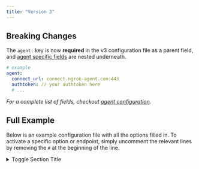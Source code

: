 ```yaml
---
title: "Version 3"
---
```



## Breaking Changes

The `agent:` key is now **required** in the v3 configuration file as a parent field, and [agent specific fields](/docs/agent/config/v3/#agent-configuration) are nested underneath.

```yaml
# example
agent:
  connect_url: connect.ngrok-agent.com:443
  authtoken: // your authtoken here
  # ...
```

_For a complete list of fields, checkout [agent configuration](/docs/agent/config/v3/#agent-configuration)._

## Full Example

Below is an example configuration file with all the options filled in.
To activate a specific option or endpoint, simply uncomment the relevant lines by removing the `#` at the beginning of the line.

<details>
  <summary>Toggle Section Title</summary>
  ```yaml
  # ngrok Agent Configuration File v3
  # https://ngrok.com/docs/agent/config/

  # ######################################################################
  # # Agent Configuration                                                #
  # ######################################################################

  # ----------------------------------------------------------------------
  # | Version  (required)                                                |
  # ----------------------------------------------------------------------

  # Specifies the version of the config file to use. Valid options are 2 or 3.

  version: 3

  # ----------------------------------------------------------------------
  # | Agent (authtoken, connect_url) (required)                          |
  # ----------------------------------------------------------------------

  # Specifies the authentication token (authtoken) and the url (connect_url) used to communicate to the
  # ngrok service.
  #
  #  (1) You can get your default authtoken through the dashboard:
  #      https://dashboard.ngrok.com/get-started/your-authtoken
  #
  #  (2) You can view and generate authtokens through the dashboard
  #      https://dashboard.ngrok.com/tunnels/authtokens

  agent:
    connect_url: connect.ngrok-agent.com:443
    authtoken: // your authtoken here

  # ----------------------------------------------------------------------
  # | API Key                                                            |
  # ----------------------------------------------------------------------

  # The ngrok API key used to connect to the ngrok API.
  #
  #  (!) This is only needed when using the ngrok api command and should
  #      not be confused with the authtoken.
  #
  #  (1) You can obtain and manage your API Keys through the dashboard:
  #      https://dashboard.ngrok.com/api-keys

  # api_key: 24yRd5U3DestCQapJrrVHLOqiAC_7RviwRqpd3wc9dKLujQZN

  # ----------------------------------------------------------------------
  # | Connect Timeout                                                    |
  # ----------------------------------------------------------------------

  # How long to wait when establishing an agent session connection to the
  # ngrok service.
  #
  # Accepts duration, the default is 10s

  # connect_timeout: 10s

  # ----------------------------------------------------------------------
  # | Console UI                                                         |
  # ----------------------------------------------------------------------

  # Enable or disable the console UI in the terminal.
  #
  # Options:
  #   true   - Enable the console UI.
  #   false  - Disable the console UI, use structured log format.
  #   iftty  - (Default) Enable UI only if standard out is a TTY.

  # console_ui: iftty

  # ----------------------------------------------------------------------
  # | Console UI Color                                                   |
  # ----------------------------------------------------------------------

  # Sets the console UI background color in the terminal.
  #
  # To use a color other than black, set to `transparent` and adjust your
  # terminal's background.

  # console_ui_color: transparent

  # ----------------------------------------------------------------------
  # | CRL No Verify                                                      |
  # ----------------------------------------------------------------------

  # Skip Certificate Revocation List (CRL) verification if set to true.
  #
  # Accepts a boolean. Default is `false`.

  # crl_noverify: false

  # ----------------------------------------------------------------------
  # | DNS Resolver IPs                                                   |
  # ----------------------------------------------------------------------

  # List of DNS servers for resolving tunnel session DNS.
  #
  # Defaults to using the local system DNS servers.

  # dns_resolver_ips:
  #   - 1.1.1.1
  #   - 8.8.8.8

  # ----------------------------------------------------------------------
  # | Heartbeat Interval                                                 |
  # ----------------------------------------------------------------------

  # How often the ngrok agent should heartbeat to the ngrok servers defined
  # as a duration.
  #
  # Accepts a duration (e.g., 10s, 1m). The default value is `10s`.

  # heartbeat_interval: 10s

  # ----------------------------------------------------------------------
  # | Heartbeat Tolerance                                                |
  # ----------------------------------------------------------------------

  # This setting defines the maximum duration to wait for a heartbeat
  # response from the server before reconnecting the agent tunnel session.
  #
  # Accepts a duration (e.g., 10s, 1m). The default value is `15s`.

  # heartbeat_tolerance: 15s

  # ----------------------------------------------------------------------
  # | Inspect DB Size                                                    |
  # ----------------------------------------------------------------------

  # This is the upper limit in bytes on memory to allocate when saving
  # requests over HTTP endpoints for inspection and reply.
  #
  # Accepts a numeric value. The default is `0`, equivalent to 50MB.
  #
  #   (!) To disable inspection for all endpoints, set the value to `-1`.

  # inspect_db_size: 52428800 # 50MB

  # ----------------------------------------------------------------------
  # | Log Level                                                          |
  # ----------------------------------------------------------------------

  # Sets the log detail level. Higher verbosity with each level.
  #
  # Allowed values:
  #    crit  - Critical issues.
  #    warn  - Warnings.
  #   error  - Errors.
  #    info  - (Default) Informational messages.
  #   debug  - Detailed debugging info.

  # log_level: info

  # ----------------------------------------------------------------------
  # | Log Format                                                         |
  # ----------------------------------------------------------------------

  # Specifies the format of log records.
  #
  # Allowed values:
  #   logfmt  - (Default) Human and machine-friendly key/value pairs.
  #     json  - Newline-separated JSON objects.
  #     term  - Colored format for TTY; otherwise, same as logfmt.

  # log_format: json

  # ----------------------------------------------------------------------
  # | Log                                                                |
  # ----------------------------------------------------------------------

  # This is the destination where ngrok should write the logs.
  #
  # Allowed values:
  #   stdout  - write to standard out
  #   stderr  - write to standard error (default)
  #    false  - disable logging
  #   <path>  - write log records to file path on disk

  # log: /var/log/ngrok.log

  # ----------------------------------------------------------------------
  # | Metadata                                                           |
  # ----------------------------------------------------------------------

  # Custom string included in the ngrok API response for endpoints.
  #
  # Maximum 4096 characters.

  # metadata: '{"serial": "00012xa-33rUtz9", "comment": "For customer alan@example.com"}'

  # ----------------------------------------------------------------------
  # | Proxy URL                                                          |
  # ----------------------------------------------------------------------

  # URL of an HTTP or SOCKS5 proxy for endpoint connections.
  #
  #   (!) ngrok will also respect the `http_proxy`, `http_proxy_env`, and `socks5_proxy`
  #       environment variables.

  # proxy_url: socks5://localhost:9150

  # ----------------------------------------------------------------------
  # | Remote Management                                                  |
  # ----------------------------------------------------------------------

  # Allows remote management of the ngrok agent (stop, restart, update) via
  # the ngrok API or Dashboard.
  #
  # Defaults to `true`.

  # remote_management: false

  # ----------------------------------------------------------------------
  # | Root CAs                                                           |
  # ----------------------------------------------------------------------

  # Root certificate authorities used to validate TLS connections to the
  # ngrok server.
  #
  # Allowed values:
  #    trusted - Use only the trusted certificate root for ngrok.com.
  #       host - Use the root certificates trusted by the host's OS (useful for MITM proxies with DPI).
  #     <path> - Path to a PEM file with additional trusted certificate authorities.

  # root_cas: trusted

  # ----------------------------------------------------------------------
  # | Server Address                                                     |
  # ----------------------------------------------------------------------

  # This is the URL of the ngrok server to connect to.
  #
  #   (!) You should only set this value if you are using a Custom Agent
  #       Ingress URL.
  #
  # https://ngrok.com/docs/agent/ingress/#customize-agent-ingress-address

  # server_addr: tunnel.us.ingress.example.com:443

  # ----------------------------------------------------------------------
  # | Update Channel                                                     |
  # ----------------------------------------------------------------------

  # Determines the stability of builds for updates.
  #
  #   (!) Use `stable` for any production deployments.
  #
  # Allowed values:
  #     stable - (Default) Production-ready builds.
  #   unstable - Nightly builds; may be unstable. Not for production.
  #       beta - Beta builds; may be unstable. Not for production.

  # update_channel: stable

  # ----------------------------------------------------------------------
  # | Update Check                                                       |
  # ----------------------------------------------------------------------

  # Controls whether the ngrok agent checks for updates.
  #
  # Defaults to true.

  # update_check: false

  # ----------------------------------------------------------------------
  # | Web Address                                                        |
  # ----------------------------------------------------------------------

  # Network address to bind for the local agent web interface and API.
  #
  # https://ngrok.com/docs/agent/web-inspection-interface/
  # https://ngrok.com/docs/agent/api/

  # web_addr: localhost:4040

  # ----------------------------------------------------------------------
  # | Web Allow Hosts                                                    |
  # ----------------------------------------------------------------------

  # List of allowed Host headers for requests to the local agent web
  # interface and API. The port is stripped from the Host header before
  # matching.
  #
  # Allowed formats:
  #           8.8.8.8  - Matches exact IP in Host header (e.g., 8.8.8.8).
  #   1:2:3:4:5:6:7:8  - Matches exact IPv6 in Host header.
  #        10.0.0.0/8  - Matches any IP within a CIDR range.
  #       example.com  - Matches exact hostname.
  #      .example.com  - Matches subdomains (e.g., sub.example.com).
  #
  # The default only allows localhost-like Hosts (localhost, 127.0.0.1,
  # ::1, etc.).

  # web_allow_hosts:
  #   - 8.8.8.8
  #   - example.com

  # ######################################################################
  # # Endpoints Configuration                                            #
  # ######################################################################

  # Define individual endpoints and their configurations.
  #
  # Each entry under 'endpoints' represents an endpoint that can be
  # started using the 'ngrok start' command:
  #   https://ngrok.com/docs/agent/cli/#ngrok-start
  #
  # To start all endpoints at once, use:
  #   ngrok start --all
  #
  # List of common configuration fields:
  #   https://ngrok.com/docs/agent/config/v3/#common-endpoint-configuration-properties
  #
  # List of HTTP configuration fields:
  #   https://ngrok.com/docs/agent/config/v3/#http-configuration
  #
  # List of TCP configuration fields:
  #   https://ngrok.com/docs/agent/config/v3/#tcp-configuration
  #
  # List of TLS endpoint configuration fields:
  #   https://ngrok.com/docs/agent/config/v3/#tls-configuration

  endpoints:

    # --------------------------------------------------------------------
    # | Basic Endpoint Example                                           |
    # --------------------------------------------------------------------

    # Endpoint configuration for a website protected by basic authentication
    # with a custom host header.
    #
    # Start with after uncommenting:
    #   ngrok start example-website

    # upstream protocol allows for nuanced protocol versions: http1, http2 (default http1)

    # - name: example-website
    #   metadata: foo123
    #   url: example-website.ngrok.app
    #   upstream:
    #     url: 8080
    #     protocol: http1

    # --------------------------------------------------------------------
    # | End-to-End TLS Endpoint                                          |
    # --------------------------------------------------------------------

    # Endpoint configuration for end-to-end TLS connections.
    #
    # Start with after uncommenting:
    #   ngrok start example-e2e-tls

    # - name: example-e2e-tls
    #   url: "tls://myapp.example.com"
    #   upstream:
    #     url: 9000

    # --------------------------------------------------------------------
    # | Endpoint with Traffic Policy                                     |
    # --------------------------------------------------------------------

    # Endpoint with a Traffic Policy.
    #
    # Start with after uncommenting:
    #   ngrok start example-traffic-policy
    #
    # More info:
    #   https://ngrok.com/docs/http/traffic-policy/
    #   https://ngrok.com/docs/tls/traffic-policy/
    #   https://ngrok.com/docs/tcp/traffic-policy/

    # - name: example-traffic-policy
    #   description: example traffic policy
    #   metadata: it's a traffic policy!
    #   url: myapp.ngrok.app
    #   traffic_policy:
    #     inbound:
    #        - actions:
    #          - type: custom-response
    #            config:
    #              status_code: 200
    #              content: hello, traffic policy!
    #              headers:
    #                content-type: text/plain
    #   upstream:
    #     url: 8080
    #     protocol: http1

    # --------------------------------------------------------------------
    # | SSH Access Endpoint                                              |
    # --------------------------------------------------------------------

    # Endpoint for SSH access.
    #
    # Start with:
    #   ngrok start example-ssh-access

    # - name: example-ssh-access
    #   url: "tcp://1.tcp.ngrok.io:12345"
    #   upstream:
    #     url: 22
    #     protocol: tcp
  ```
</details>

## Endpoint configurations

> **Looking for Tunnel configurations?**
>
> Tunnel configurations are still supported in the new `Version 3` configuration file format. However, they're being _deprecated_ in favor of endpoints, which provide a simpler and more powerful way of managing ingress. If you wish to see documentation on how to enable and configure tunnels, refer to the [Version 2 Tunnel Configuration](/docs/agent/config/v2#tunnel-configurations) section.

The most common use of the configuration file is to define endpoint
configurations. Defining endpoint configurations is useful because you may then
start pre-configured endpoints by name from your command line without remembering
all of the right arguments every time. You may also use this method to start as
many endpoints as you like from a single ngrok agent.

Endpoints are defined as mapping of name -> configuration under the `endpoints:`
property in your configuration file.

##### Define two endpoints named 'httpbin' and 'demo'

```yaml
endpoints:
  - name: httpbin
    url: https://alan-httpbin.ngrok.dev
  - name: demo
    url: https://demo.inconshreveable.com
```

##### Start the endpoint named 'httpbin'

```sh
ngrok start httpbin
```

Each endpoint you define is a map of configuration option names to values. The name of a configuration option is usually the same as its corresponding command line switch with hyphens.

_eg:_

- `--description` becomes `description:`
- `--url` becomes `url:`

All endpoints must define a specific `url:` that tells the agent where to send the traffic. Other properties are available and many are protocol-specific.

##### Start all endpoints defined in the configuration file

```sh
ngrok start --all
```

You can configure a single ngrok agent to start multiple endpoints to different services within a single agent session.

##### Common Endpoint Configuration Properties

|               |          |                                                                                                                                                                  |
| ------------- | -------- | ---------------------------------------------------------------------------------------------------------------------------------------------------------------- |
| `url`         | required | forward traffic to this network address. This can be a _domain_ `example.ngrok.app`, an _origin_ `https://example.ngrok.app`, or a _scheme_ shorthand `https://` |
| `metadata`    | Optional | arbitrary user-defined metadata that will appear in the ngrok service API when listing endpoint sessions                                                         |
| `description` | Optional | arbitrary user-defined description about this endpoint that will appear in the ngrok service API when listing endpoint sessions                                  |

### HTTP Configuration

|                                                                                          |                                                                              |                                                                                                                                                                                                                                                                                                   |
| ---------------------------------------------------------------------------------------- | ---------------------------------------------------------------------------- | ------------------------------------------------------------------------------------------------------------------------------------------------------------------------------------------------------------------------------------------------------------------------------------------------- |
| `circuit_breaker`                                                                        | Float                                                                        | Reject requests when 5XX responses exceed this ratio                                                                                                                                                                                                                                              |
| `compression`                                                                            | `true`, `false`                                                              | gzip compress HTTP responses from your web service                                                                                                                                                                                                                                                |
| `url`                                                                                    | Any valid domain or hostname that you have previously registered with ngrok. | The domain to request. If using a custom domain, this requires registering in the [ngrok dashboard](https://dashboard.ngrok.com/cloud-edge/domains) and setting a DNS CNAME value. When using wildcard domains you will need to surround the value with single quotes (domain: '\*.example.com'). |
| `inspect`                                                                                | `true`, `false`                                                              | enable/disable the http request inspection in the web and agent API (default: true)                                                                                                                                                                                                               |
| `ip_restriction.allow_cidrs`                                                             | Array of CIDRs                                                               | Rejects connections that do not match the given CIDRs                                                                                                                                                                                                                                             |
| `ip_restriction.deny_cidrs`                                                              | Array of CIDRs                                                               | Rejects connections that match the given CIDRs and allows all other CIDRs.                                                                                                                                                                                                                        |
| `mutual_tls_cas`                                                                         | Valid system path                                                            | The path to the TLS certificate authority to verify client certs in mutual TLS                                                                                                                                                                                                                    |
| `oauth.allow_domains`                                                                    | Array of Strings                                                             | Allow only OAuth2 users with these email domains                                                                                                                                                                                                                                                  |
| `oauth.allow_emails`                                                                     | Array of Strings                                                             | Allow only OAuth users with these emails                                                                                                                                                                                                                                                          |
| `oauth.oauth_scopes`                                                                     | Array of Strings                                                             | Request these OAuth2 scopes when a user authenticates                                                                                                                                                                                                                                             |
| `oauth.provider`                                                                         | String                                                                       | enforce authentication OAuth2 provider on the endpoint, e.g. 'google'. For a lit of available providers, see [OAuth2 providers](/http/oauth/#supported-providers).                                                                                                                                |
| [`policy.inbound.name`](/docs/http/traffic-policy/index.mdx)                             | String                                                                       | `policy` has been renamed to `traffic_policy` in agent version 3.14.0.                                                                                                                                                                                                                            |
| [`policy.inbound.expressions`](/docs/http/traffic-policy/expressions/index.mdx)          | Array of Strings                                                             | `policy` has been renamed to `traffic_policy` in agent version 3.14.0.                                                                                                                                                                                                                            |
| [`policy.inbound.actions.type`](/docs/http/traffic-policy/actions/index.mdx)             | String                                                                       | `policy` has been renamed to `traffic_policy` in agent version 3.14.0.                                                                                                                                                                                                                            |
| [`policy.inbound.actions.config`](/docs/http/traffic-policy/actions/index.mdx)           | custom                                                                       | `policy` has been renamed to `traffic_policy` in agent version 3.14.0.                                                                                                                                                                                                                            |
| [`policy.outbound.name`](/docs/http/traffic-policy/index.mdx)                            | String                                                                       | `policy` has been renamed to `traffic_policy` in agent version 3.14.0.                                                                                                                                                                                                                            |
| [`policy.outbound.expressions`](/docs/http/traffic-policy/expressions/index.mdx)         | Array of Strings                                                             | `policy` has been renamed to `traffic_policy` in agent version 3.14.0.                                                                                                                                                                                                                            |
| [`policy.outbound.actions.type`](/docs/http/traffic-policy/actions/index.mdx)            | String                                                                       | `policy` has been renamed to `traffic_policy` in agent version 3.14.0.                                                                                                                                                                                                                            |
| [`policy.outbound.actions.config`](/docs/http/traffic-policy/actions/index.mdx)          | custom                                                                       | `policy` has been renamed to `traffic_policy` in agent version 3.14.0.                                                                                                                                                                                                                            |
| `proto`                                                                                  | `http`                                                                       | The endpoint protocol name. This defines the type of endpoint you would like to start.                                                                                                                                                                                                            |
| `proxy_proto`                                                                            | String                                                                       | The version of [PROXY protocol](https://www.haproxy.org/download/1.8/doc/proxy-protocol.txt) to use with this endpoint, empty if not using. Example values are 1 or 2.                                                                                                                            |
| `request_header.add`                                                                     | Array of `key:value` Strings                                                 | The headers to add to the request in the key:value format.                                                                                                                                                                                                                                        |
| `request_header.remove`                                                                  | Array of Strings                                                             | The header keys to remove from the request.                                                                                                                                                                                                                                                       |
| `response_header.add`                                                                    | Array of Strings                                                             | The headers to add to the response in the key:value format.                                                                                                                                                                                                                                       |
| `response_header.remove`                                                                 | Array of Strings                                                             | The header keys to remove from the response.                                                                                                                                                                                                                                                      |
| [`traffic_policy.inbound.name`](/docs/http/traffic-policy/index.mdx)                     | String                                                                       | The name of an inbound rule that is part of a traffic policy                                                                                                                                                                                                                                      |
| [`traffic_policy.inbound.expressions`](/docs/http/traffic-policy/expressions/index.mdx)  | Array of Strings                                                             | Expressions written using [CEL](https://github.com/google/cel-spec) that filter traffic the inbound policy rule applies to                                                                                                                                                                        |
| [`traffic_policy.inbound.actions.type`](/docs/http/traffic-policy/actions/index.mdx)     | String                                                                       | The type of action that should be executed when this inbound policy rule is activated                                                                                                                                                                                                             |
| [`traffic_policy.inbound.actions.config`](/docs/http/traffic-policy/actions/index.mdx)   | custom                                                                       | The configuration required for the specific type of action specified                                                                                                                                                                                                                              |
| [`traffic_policy.outbound.name`](/docs/http/traffic-policy/index.mdx)                    | String                                                                       | The name of an outbound rule that is part of a traffic policy                                                                                                                                                                                                                                     |
| [`traffic_policy.outbound.expressions`](/docs/http/traffic-policy/expressions/index.mdx) | Array of Strings                                                             | Expressions written using [CEL](https://github.com/google/cel-spec) that filter traffic the outbound policy rule applies to                                                                                                                                                                       |
| [`traffic_policy.outbound.actions.type`](/docs/http/traffic-policy/actions/index.mdx)    | String                                                                       | The type of action that should be executed when this outbound policy rule is activated                                                                                                                                                                                                            |
| [`traffic_policy.outbound.actions.config`](/docs/http/traffic-policy/actions/index.mdx)  | custom                                                                       | The configuration required for the specific type of action specified                                                                                                                                                                                                                              |
| `user_agent_filter.allow`                                                                | Array of Strings                                                             | Allows User-Agents that match against these RE2 Regular Expressions                                                                                                                                                                                                                               |
| `user_agent_filter.deny`                                                                 | Array of Strings                                                             | Denies User-Agents that match against these RE2 Regular Expressions                                                                                                                                                                                                                               |
| `verify_webhook.provider`                                                                | String                                                                       | Verify webhooks are signed by this provider, e.g. 'slack'. For a full list of providers, see [Webhook Verification Providers](/http/webhook-verification/#supported-providers).                                                                                                                   |
| `verify_webhook.secret`                                                                  | String                                                                       | The secret used by provider to sign webhooks, if there is one                                                                                                                                                                                                                                     |
| `websocket_tcp_converter`                                                                | `true`, `false`                                                              | Convert ingress websocket connections to TCP upstream                                                                                                                                                                                                                                             |

### TCP Configuration

|                                                                                          |                                |                                                                                                                                                                                                                               |
| ---------------------------------------------------------------------------------------- | ------------------------------ | ----------------------------------------------------------------------------------------------------------------------------------------------------------------------------------------------------------------------------- |
| `ip_restriction.allow_cidrs`                                                             | Array of CIDRs                 | Rejects connections that do not match the given CIDRs                                                                                                                                                                         |
| `ip_restriction.deny_cidrs`                                                              | Array of CIDRs                 | Rejects connections that match the given CIDRs and allows all other CIDRs.                                                                                                                                                    |
| [`policy.inbound.name`](/docs/http/traffic-policy/index.mdx)                             | String                         | `policy` has been renamed to `traffic_policy` in agent version 3.14.0.                                                                                                                                                        |
| [`policy.inbound.expressions`](/docs/http/traffic-policy/expressions/index.mdx)          | Array of Strings               | `policy` has been renamed to `traffic_policy` in agent version 3.14.0.                                                                                                                                                        |
| [`policy.inbound.actions.type`](/docs/http/traffic-policy/actions/index.mdx)             | String                         | `policy` has been renamed to `traffic_policy` in agent version 3.14.0.                                                                                                                                                        |
| [`policy.inbound.actions.config`](/docs/http/traffic-policy/actions/index.mdx)           | custom                         | `policy` has been renamed to `traffic_policy` in agent version 3.14.0.                                                                                                                                                        |
| [`policy.outbound.name`](/docs/http/traffic-policy/index.mdx)                            | String                         | `policy` has been renamed to `traffic_policy` in agent version 3.14.0.                                                                                                                                                        |
| [`policy.outbound.expressions`](/docs/http/traffic-policy/expressions/index.mdx)         | Array of Strings               | `policy` has been renamed to `traffic_policy` in agent version 3.14.0.                                                                                                                                                        |
| [`policy.outbound.actions.type`](/docs/http/traffic-policy/actions/index.mdx)            | String                         | `policy` has been renamed to `traffic_policy` in agent version 3.14.0.                                                                                                                                                        |
| [`policy.outbound.actions.config`](/docs/http/traffic-policy/actions/index.mdx)          | custom                         | `policy` has been renamed to `traffic_policy` in agent version 3.14.0.                                                                                                                                                        |
| `proto`                                                                                  | `tcp`                          | The endpoint protocol name. This defines the type of endpoint you would like to start.                                                                                                                                        |
| `proxy_proto`                                                                            | String                         | The version of [PROXY protocol](https://www.haproxy.org/download/1.8/doc/proxy-protocol.txt) to use with this endpoint, empty if not using. Example values are 1 or 2.                                                        |
| `url`                                                                                    | A valid TCP address from ngrok | bind the remote TCP address and port. These addresses can be reserved in the [ngrok dashboard](https://dashboard.ngrok.com/cloud-edge/tcp-addresses) to use across sessions. For example: `remote_addr: 2.tcp.ngrok.io:21746` |
| [`traffic_policy.inbound.name`](/docs/http/traffic-policy/index.mdx)                     | String                         | The name of an inbound rule that is part of a traffic policy                                                                                                                                                                  |
| [`traffic_policy.inbound.expressions`](/docs/http/traffic-policy/expressions/index.mdx)  | Array of Strings               | Expressions written using [CEL](https://github.com/google/cel-spec) that filter traffic the inbound policy rule applies to                                                                                                    |
| [`traffic_policy.inbound.actions.type`](/docs/http/traffic-policy/actions/index.mdx)     | String                         | The type of action that should be executed when this inbound policy rule is activated                                                                                                                                         |
| [`traffic_policy.inbound.actions.config`](/docs/http/traffic-policy/actions/index.mdx)   | custom                         | The configuration required for the specific type of action specified                                                                                                                                                          |
| [`traffic_policy.outbound.name`](/docs/http/traffic-policy/index.mdx)                    | String                         | The name of an outbound rule that is part of a traffic policy                                                                                                                                                                 |
| [`traffic_policy.outbound.expressions`](/docs/http/traffic-policy/expressions/index.mdx) | Array of Strings               | Expressions written using [CEL](https://github.com/google/cel-spec) that filter traffic the outbound policy rule applies to                                                                                                   |
| [`traffic_policy.outbound.actions.type`](/docs/http/traffic-policy/actions/index.mdx)    | String                         | The type of action that should be executed when this outbound policy rule is activated                                                                                                                                        |
| [`traffic_policy.outbound.actions.config`](/docs/http/traffic-policy/actions/index.mdx)  | custom                         | The configuration required for the specific type of action specified                                                                                                                                                          |

### TLS Configuration

|                                                                                          |                                                                              |                                                                                                                                                                                                                                                 |
| ---------------------------------------------------------------------------------------- | ---------------------------------------------------------------------------- | ----------------------------------------------------------------------------------------------------------------------------------------------------------------------------------------------------------------------------------------------- |
| `mutual_tls_cas`                                                                         | Valid system path                                                            | The path to the TLS certificate authority to verify client certs for mutual TLS. You will also need to specify `key` and `crt` to enable mutual TLS.                                                                                            |
| `crt`                                                                                    | Valid system path                                                            | PEM TLS certificate at this path to terminate TLS traffic before forwarding locally. Requires `--key` to also be specified.                                                                                                                     |
| `url`                                                                                    | Any valid domain or hostname that you have previously registered with ngrok. | The domain to request. If using a custom domain, this requires registering in the ngrok Dashboard and setting a DNS CNAME value. When using wildcard domains you will need to surround the value with single quotes (domain: '\*.example.com'). |
| `ip_restriction.allow_cidrs`                                                             | Array of CIDRs                                                               | Rejects connections that do not match the given CIDRs                                                                                                                                                                                           |
| `ip_restriction.deny_cidrs`                                                              | Array of CIDRs                                                               | Rejects connections that match the given CIDRs and allows all other CIDRs.                                                                                                                                                                      |
| `key`                                                                                    | Valid system path                                                            | PEM TLS private key at this path to terminate TLS traffic before forwarding locally. Requires `--crt` to also be specified.                                                                                                                     |
| [`policy.inbound.name`](/docs/http/traffic-policy/index.mdx)                             | String                                                                       | `policy` has been renamed to `traffic_policy` in agent version 3.14.0.                                                                                                                                                                          |
| [`policy.inbound.expressions`](/docs/http/traffic-policy/expressions/index.mdx)          | Array of Strings                                                             | `policy` has been renamed to `traffic_policy` in agent version 3.14.0.                                                                                                                                                                          |
| [`policy.inbound.actions.type`](/docs/http/traffic-policy/actions/index.mdx)             | String                                                                       | `policy` has been renamed to `traffic_policy` in agent version 3.14.0.                                                                                                                                                                          |
| [`policy.inbound.actions.config`](/docs/http/traffic-policy/actions/index.mdx)           | custom                                                                       | `policy` has been renamed to `traffic_policy` in agent version 3.14.0.                                                                                                                                                                          |
| [`policy.outbound.name`](/docs/http/traffic-policy/index.mdx)                            | String                                                                       | `policy` has been renamed to `traffic_policy` in agent version 3.14.0.                                                                                                                                                                          |
| [`policy.outbound.expressions`](/docs/http/traffic-policy/expressions/index.mdx)         | Array of Strings                                                             | `policy` has been renamed to `traffic_policy` in agent version 3.14.0.                                                                                                                                                                          |
| [`policy.outbound.actions.type`](/docs/http/traffic-policy/actions/index.mdx)            | String                                                                       | `policy` has been renamed to `traffic_policy` in agent version 3.14.0.                                                                                                                                                                          |
| [`policy.outbound.actions.config`](/docs/http/traffic-policy/actions/index.mdx)          | custom                                                                       | `policy` has been renamed to `traffic_policy` in agent version 3.14.0.                                                                                                                                                                          |
| `proto`                                                                                  | `tls`                                                                        | The endpoint protocol name. This defines the type of endpoint you would like to start.                                                                                                                                                          |
| `proxy_proto`                                                                            | String                                                                       | The version of [PROXY protocol](https://www.haproxy.org/download/1.8/doc/proxy-protocol.txt) to use with this endpoint, empty if not using. Example values are 1 or 2.                                                                          |
| `terminate_at`                                                                           | `edge`, `agent`, or `upstream`                                               | Terminate at ngrok `edge`, `agent`, or `upstream`. Defaults to `upstream` unless `--crt` or `--key` are present, in which case `edge` is the default.                                                                                           |
| [`traffic_policy.inbound.name`](/docs/http/traffic-policy/index.mdx)                     | String                                                                       | The name of an inbound rule that is part of a traffic policy                                                                                                                                                                                    |
| [`traffic_policy.inbound.expressions`](/docs/http/traffic-policy/expressions/index.mdx)  | Array of Strings                                                             | Expressions written using [CEL](https://github.com/google/cel-spec) that filter traffic the inbound policy rule applies to                                                                                                                      |
| [`traffic_policy.inbound.actions.type`](/docs/http/traffic-policy/actions/index.mdx)     | String                                                                       | The type of action that should be executed when this inbound policy rule is activated                                                                                                                                                           |
| [`traffic_policy.inbound.actions.config`](/docs/http/traffic-policy/actions/index.mdx)   | custom                                                                       | The configuration required for the specific type of action specified                                                                                                                                                                            |
| [`traffic_policy.outbound.name`](/docs/http/traffic-policy/index.mdx)                    | String                                                                       | The name of an outbound rule that is part of a traffic policy                                                                                                                                                                                   |
| [`traffic_policy.outbound.expressions`](/docs/http/traffic-policy/expressions/index.mdx) | Array of Strings                                                             | Expressions written using [CEL](https://github.com/google/cel-spec) that filter traffic the outbound policy rule applies to                                                                                                                     |
| [`traffic_policy.outbound.actions.type`](/docs/http/traffic-policy/actions/index.mdx)    | String                                                                       | The type of action that should be executed when this outbound policy rule is activated                                                                                                                                                          |
| [`traffic_policy.outbound.actions.config`](/docs/http/traffic-policy/actions/index.mdx)  | custom                                                                       | The configuration required for the specific type of action specified                                                                                                                                                                            |

<AgentConfigurations />
